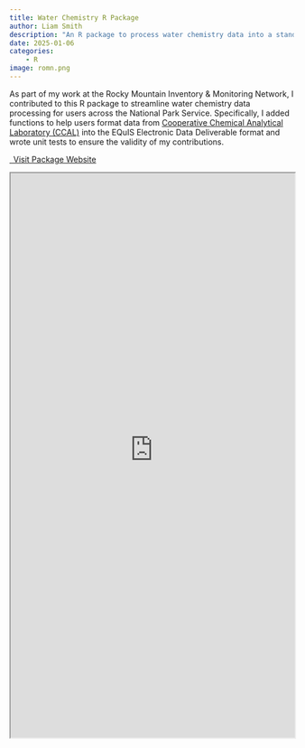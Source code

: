 ```yaml
---
title: Water Chemistry R Package
author: Liam Smith
description: "An R package to process water chemistry data into a standardized, machine readable format."
date: 2025-01-06
categories: 
    - R
image: romn.png
---
```


As part of my work at the Rocky Mountain Inventory & Monitoring Network, I contributed to this R package to streamline water chemistry data processing for users across the National Park Service.
Specifically, I added functions to help users format data from [Cooperative Chemical Analytical Laboratory (CCAL)](https://ccal.oregonstate.edu/) into the EQuIS Electronic Data Deliverable format and wrote unit tests to ensure the validity of my contributions.

<p class="text-center">
  <a class="btn btn-primary btn-lg" href="https://nationalparkservice.github.io/imd-ccal/index.html" target="_blank">
    <i class="fa-solid fa-file-arrow-down"></i>&ensp;Visit Package Website
  </a>
</p>

:::{.column-screen-inset}
```{=html}
<iframe width="100%" height=1000 src="https://nationalparkservice.github.io/imd-ccal/index.html" title="Webpage example"></iframe>
```
:::